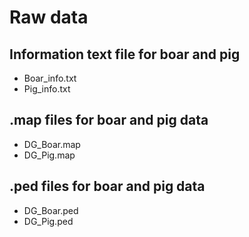 # Raw data 
  
## Information text file for boar and pig
  * Boar_info.txt
  * Pig_info.txt
    
## .map files for boar and pig data
  * DG_Boar.map
  * DG_Pig.map
    
## .ped files for boar and pig data
  * DG_Boar.ped
  * DG_Pig.ped

